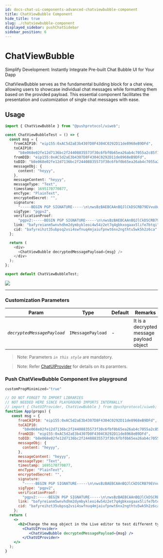 ```yaml
---
id: docs-chat-ui-components-advanced-chatviewbubble-component
title: ChatViewBubble Component
hide_title: true
slug: ./chatviewbubble-component
displayed_sidebar: pushChatSidebar
sidebar_position: 6
---
```


# ChatViewBubble
Simplify Development: Instantly Integrate Pre-built Chat Bubble UI for Your Dapp

ChatViewBubble serves as the fundamental building block for a chat view, allowing users to showcase individual chat messages while formatting them based on the provided payload. This essential component facilitates the presentation and customization of single chat messages with ease.
<head>
  <title>ChatViewBubble | UI Components (@pushprotocol/uiweb) | Push Chat | Push Documentation</title>
</head>


## Usage

<Tabs className="codetabs" groupId="code-examples">
  <TabItem value="react" attributes={{className: "codetab react"}} default>

  ```typescript
  import { ChatViewBubble } from "@pushprotocol/uiweb";

  const ChatViewBubbleTest = () => {
    const msg = {
      fromCAIP10: "eip155:0xAC5d2aE3b4307D8F4304C0292D11de8968eB9DFd",
      toCAIP10:
        "b8e068e02fe12d7136bc2f24408835573f30c6fbf0b65ea26ab4c7055a2c85f1",
      fromDID: "eip155:0xAC5d2aE3b4307D8F4304C0292D11de8968eB9DFd",
      toDID: "b8e068e02fe12d7136bc2f24408835573f30c6fbf0b65ea26ab4c7055a2c85f1",
      messageObj: {
        content: "heyyy",
      },
      messageContent: "heyyy",
      messageType: "Text",
      timestamp: 1695170770877,
      encType: "PlainText",
      encryptedSecret: "",
      signature:
        "-----BEGIN PGP SIGNATURE-----\n\nwsBzBAEBCAAnBQJlCkDSCRB79EVvuUuFJxYhBKgXzyQx/165mhxKK3v0RW+5\nS4UnAAD+pgf+PFVDOzs8dP5wrzVQZdNf8t/jXEMqqYF00VFzVwsirVJY8YEm\nN0eXNB5Ndk99g4+k1aPxR1ToKk67nJxnUvZi6lqFFcqaOfsIzgxPNO0dtkw/\nvDNaVJIAE2B6YqdLQmv7kjbPUXZD1vQjzxR/8qusQWqt0IeO8c2SXTciT6uI\ndsjiJgZctH6VINz8I6H9gf35aPrDf3f4VqhgHDgwhtjyfQXLBMPh1vZ78sAB\noOKVNQN464llAsCjK7Q8zTANgAwT/G14V7IiHdDX0ZRRqH38AKRstX1y44l8\nQYQRlQXqGGwz3n3upnT5ZXpPNkdO/btuoNj8W8npic8CIc9rBRoTXg==\n=Xmu2\n-----END PGP SIGNATURE-----\n",
      sigType: "pgpv2",
      verificationProof:
        "pgpv2:-----BEGIN PGP SIGNATURE-----\n\nwsBzBAEBCAAnBQJlCkDSCRB79EVvuUuFJxYhBKgXzyQx/165mhxKK3v0RW+5\nS4UnAAC1mwf/Ydi97nNrk7y58tO8Pmw6i7bGHbie7KNEEvH5aL3sMgzeOWTX\nAozDvWXuQI0/InVhqAe8l7VR6/mXEaWsewn1S/gcPkIxHSTaD0UIVbXHcoq3\nNcuCzZaXL6n1mhx+wJSKCsAaa7Z/L7+4Ru6yj9LGEAzRpDQrY7RfgQP6ezSz\nxNLz2XavBMmIEwMS/wuC5nvT4Xl8amQlmPkFxZK6+2sfDxxzKMPVVewlFIwh\n4yHd2EYpIlVfuhQh/2KidLg9LAlqHUUgmrE0GU1aCV8bwKl/4hyjzREPahGc\nJ0wB1059rCMaJBXI+YbE0Z1bhX/G+4nM095QBsWDajAWmwnDUQYmFA==\n=BiZz\n-----END PGP SIGNATURE-----\n",
      link: "bafyreianm5wnvhdhm2dymbykleoi4w54z2et7q4gbkxogaax5life7btqi",
      cid: "bafyreihzt35ubpsq2vsi4swfnuq4mjaiufpnwt6nx2ngthtu5wk5h2z6ca",
    };

    return (
      <div>
        <ChatViewBubble decryptedMessagePayload={msg} />
      </div>
    );
  };

  export default ChatViewBubbleTest;
  ```

  <ModalContainer>
    <img src={require("/static/assets/docs/chat/ui-components/advanced/integrate-advanced-chatviewbubble-component/chat-view-bubble.png").default} />
  </ModalContainer>

  </TabItem>
</Tabs>

---

### Customization Parameters

| Param         | Type            | Default | Remarks |
| ------------- | --------------- | ------- | -------- |
| _`decryptedMessagePayload`_       | `IMessagePayload`         | -       | It is a decrypted message payload object|

> Note: Parameters _`in this style`_ are mandatory.

> Note: Refer [ChatUIProvider](/docs/chat/ui-components/Advanced/ChatUIProvider/) for details on its paramters.


### Push ChatViewBubble Component live playground
```jsx live 
customPropMinimized="true"

// DO NOT FORGET TO IMPORT LIBRARIES
// NOT NEEDED HERE SINCE PLAYGROUND IMPORTS INTERNALLY
// import { ChatUIProvider, ChatViewBubble } from @pushprotocol/uiweb;
function App(props) {
   const msg = {
      fromCAIP10: "eip155:0xAC5d2aE3b4307D8F4304C0292D11de8968eB9DFd",
      toCAIP10:
        "b8e068e02fe12d7136bc2f24408835573f30c6fbf0b65ea26ab4c7055a2c85f1",
      fromDID: "eip155:0xAC5d2aE3b4307D8F4304C0292D11de8968eB9DFd",
      toDID: "b8e068e02fe12d7136bc2f24408835573f30c6fbf0b65ea26ab4c7055a2c85f1",
      messageObj: {
        content: "heyyy",
      },
      messageContent: "heyyy",
      messageType: "Text",
      timestamp: 1695170770877,
      encType: "PlainText",
      encryptedSecret: "",
      signature:
        "-----BEGIN PGP SIGNATURE-----\n\nwsBzBAEBCAAnBQJlCkDSCRB79EVvuUuFJxYhBKgXzyQx/165mhxKK3v0RW+5\nS4UnAAD+pgf+PFVDOzs8dP5wrzVQZdNf8t/jXEMqqYF00VFzVwsirVJY8YEm\nN0eXNB5Ndk99g4+k1aPxR1ToKk67nJxnUvZi6lqFFcqaOfsIzgxPNO0dtkw/\nvDNaVJIAE2B6YqdLQmv7kjbPUXZD1vQjzxR/8qusQWqt0IeO8c2SXTciT6uI\ndsjiJgZctH6VINz8I6H9gf35aPrDf3f4VqhgHDgwhtjyfQXLBMPh1vZ78sAB\noOKVNQN464llAsCjK7Q8zTANgAwT/G14V7IiHdDX0ZRRqH38AKRstX1y44l8\nQYQRlQXqGGwz3n3upnT5ZXpPNkdO/btuoNj8W8npic8CIc9rBRoTXg==\n=Xmu2\n-----END PGP SIGNATURE-----\n",
      sigType: "pgpv2",
      verificationProof:
        "pgpv2:-----BEGIN PGP SIGNATURE-----\n\nwsBzBAEBCAAnBQJlCkDSCRB79EVvuUuFJxYhBKgXzyQx/165mhxKK3v0RW+5\nS4UnAAC1mwf/Ydi97nNrk7y58tO8Pmw6i7bGHbie7KNEEvH5aL3sMgzeOWTX\nAozDvWXuQI0/InVhqAe8l7VR6/mXEaWsewn1S/gcPkIxHSTaD0UIVbXHcoq3\nNcuCzZaXL6n1mhx+wJSKCsAaa7Z/L7+4Ru6yj9LGEAzRpDQrY7RfgQP6ezSz\nxNLz2XavBMmIEwMS/wuC5nvT4Xl8amQlmPkFxZK6+2sfDxxzKMPVVewlFIwh\n4yHd2EYpIlVfuhQh/2KidLg9LAlqHUUgmrE0GU1aCV8bwKl/4hyjzREPahGc\nJ0wB1059rCMaJBXI+YbE0Z1bhX/G+4nM095QBsWDajAWmwnDUQYmFA==\n=BiZz\n-----END PGP SIGNATURE-----\n",
      link: "bafyreianm5wnvhdhm2dymbykleoi4w54z2et7q4gbkxogaax5life7btqi",
      cid: "bafyreihzt35ubpsq2vsi4swfnuq4mjaiufpnwt6nx2ngthtu5wk5h2z6ca",
    };
  return (
    <>
      <h2>Change the msg object in the Live editor to test different types of messages</h2>
        <ChatUIProvider>
           <ChatViewBubble decryptedMessagePayload={msg} />
        </ChatUIProvider>
    </>
  );
}
```